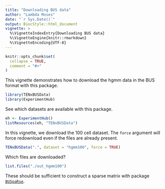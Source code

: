 ```yaml
---
title: "Downloading BUS data"
author: "Lambda Moses"
date: "`r Sys.Date()`"
output: BiocStyle::html_document
vignette: >
  %\VignetteIndexEntry{Downloading BUS data}
  %\VignetteEngine{knitr::rmarkdown}
  %\VignetteEncoding{UTF-8}
---
```


```r
knitr::opts_chunk$set(
  collapse = TRUE,
  comment = "#>"
)
```

This vignette demonstrates how to download the hgmm data in the BUS format with this package.
```r
library(TENxBUSData)
library(ExperimentHub)
```

See which datasets are available with this package.
```r
eh <- ExperimentHub()
listResources(eh, "TENxBUSData")
```

In this vignette, we download the 100 cell dataset. The `force` argument will force redownload even if the files are already present.
```r
TENxBUSData(".", dataset = "hgmm100", force = TRUE)
```

Which files are downloaded?
```r
list.files("./out_hgmm100")
```

These should be sufficient to construct a sparse matrix with package [`BUSpaRse`](https://github.com/BUStools/BUSpaRse). 
